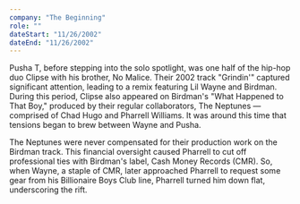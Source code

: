 ```yaml
---
company: "The Beginning"
role: ""
dateStart: "11/26/2002"
dateEnd: "11/26/2002"
---
```



Pusha T, before stepping into the solo spotlight, was one half of the hip-hop duo Clipse with his brother, No Malice. Their 2002 track "Grindin'" captured significant attention, leading to a remix featuring Lil Wayne and Birdman. During this period, Clipse also appeared on Birdman's "What Happened to That Boy," produced by their regular collaborators, The Neptunes — comprised of Chad Hugo and Pharrell Williams. It was around this time that tensions began to brew between Wayne and Pusha.

The Neptunes were never compensated for their production work on the Birdman track. This financial oversight caused Pharrell to cut off professional ties with Birdman's label, Cash Money Records (CMR). So, when Wayne, a staple of CMR, later approached Pharrell to request some gear from his Billionaire Boys Club line, Pharrell turned him down flat, underscoring the rift.

<YouTube id="https://www.youtube.com/watch?v=MsmjxbhrdVg" />